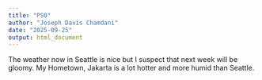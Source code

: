 ```yaml
---
title: "PS0"
author: "Joseph Davis Chamdani"
date: "2025-09-25"
output: html_document
---
```


The weather now in Seattle is nice but I suspect that next week will be gloomy.
My Hometown, Jakarta is a lot hotter and more humid than Seattle.
